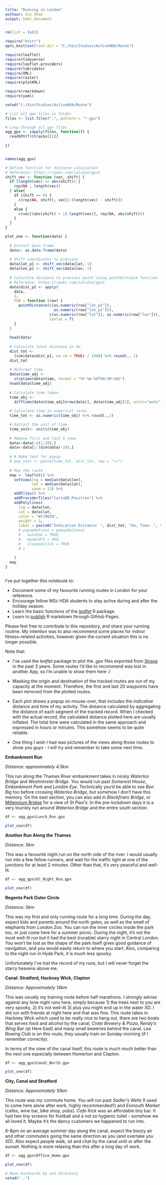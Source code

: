 ```yaml
---
title: "Running in London"
authour: Xin Zhao
output: html_document
---
```


```r

rm(list = ls())

require("knitr")
opts_knit$set(root.dir = "C:/Xin/Studies/ActiveHDA/Route")

require(leaflet)
require(tidyverse)
require(leaflet.providers)
require(lubridate)
require(XML)
require(raster)
require(plotKML)

require(rmarkdown)
require(yaml)

```

```r

setwd("C:/Xin/Studies/ActiveHDA/Route")

# List all gpx files in folder
files <- list.files(".", pattern = "*.gpx")

# Loop through all gpx files
agg_gpx <- sapply(files, function(f) {
  readGPX(f)$tracks[[1]]
  
})


names(agg_gpx)

# Define function for distance calculation
# Reference: https://rpubs.com/ials2un/gpx1
shift_vec <- function (vec, shift) {
  if (length(vec) <= abs(shift)) {
    rep(NA , length(vec))
  } else{
    if (shift >= 0) {
      c(rep(NA, shift), vec[1:(length(vec) - shift)])
    }
    else {
      c(vec[(abs(shift) + 1):length(vec)], rep(NA, abs(shift)))
    }
  }
}

plot_one <- function(data) {
  
  # Extract data frame
  data<- as.data.frame(data)
  
  # Shift coordinates to previous
  data$lat_p1 <- shift_vec(data$lat,-1)
  data$lon_p1 <- shift_vec(data$lon,-1)
  
  # Calculate distance to previous point using pointDistance function
  # Reference: https://rpubs.com/ials2un/gpx1
  data$dist_p1 <- apply(
    data,
    1,
    FUN = function (row) {
      pointDistance(c(as.numeric(row["lat_p1"]),
                      as.numeric(row["lon_p1"])),
                    c(as.numeric(row["lat"]), as.numeric(row["lon"])),
                    lonlat = T)
    }
  )
  
  head(data)
  
  # Calculate total distance in km
  dist_tot <-
    (sum(data$dist_p1, na.rm = TRUE) / 1000) %>% round(., 1)
  dist_tot
  
  # Reformat time
  data$time_adj <-
    strptime(data$time, format = "%Y-%m-%dT%H:%M:%OS")
  head(data$time_adj)
  
  # Calculate time taken
  time_obj <-
    difftime(data$time_adj[nrow(data)], data$time_adj[1], units="auto") 
  
  # Calculate time in numerical terms
  time_tot <- as.numeric(time_obj) %>% round(.,1)

  # Extract the unit of time
  time_unit<- units(time_obj)
  
  # Remove first and last 5 rows
  data<-data[-c(1:20),]
  data<-data[1:(dim(data)-20),]
  
  # # Make text for popup
  # pop_text <- paste(time_tot, dist_tot, sep = "\n")
  
  # Map the route
  map <- leaflet() %>%
    setView(lng = median(data$lon),
            lat = median(data$lat),
            zoom = 13) %>%
    addTiles() %>% 
    addProviderTiles("CartoDB.Positron") %>%
    addPolylines(
      lng = data$lon,
      lat = data$lat,
      color = "#C70039",
      weight = 3,
      label = paste0("Indicative Distance: ", dist_tot, "km, Time: ", time_tot, time_unit)
      # popupOptions = popupOptions(
      #   autoPan = TRUE,
      #   maxWidth = 400,
      #   closeonClick = TRUE
      # )
      
    )
  map
}



```
I've put together this notebook to:

* Document some of my favourite running routes in London for your reference.
* Encourage fellow MSc HDA students to stay active during and after the holiday season.
* Learn the basic functions of the [*leaflet*](https://rstudio.github.io/leaflet/) R package.
* Learn to [publish](https://resources.github.com/whitepapers/github-and-rstudio/) R markdown through GitHub Pages.

Please feel free to contribute to this repository, and share your running routine. My intention was to also recommend some places for indoor fitness-related activities, however given the current situation this is no longer possible. 

Note that:

* I've used the *leaflet* package to plot the *.gpx* files exported from [Strava](https://www.strava.com/) in the past 3 years. Some routes I'd like to recommend was lost in another App, so I'm unable to show them here :/

* Masking the origin and destination of the tracked routes are out of my capacity at the moment. Therefore, the first and last 20 waypoints have been removed from the plotted routes. 

* Each plot shows a popup on mouse-over, that includes the *indicative* distance and time of my activity. The distance calculated by aggregating the distance of each segment of the tracked record. When I checked with the actual record, the calculated distance plotted here are usually inflated. The total time were calculated in the same approach and expressed in hours or minutes. This somehow seems to be quite reliable.

* One thing I wish I had was pictures of the views along those routes to show you guys - I will try and remember to take some next time.

**Embankment Run**

*Distance: approximately 4.5km*

This run along the Thames River embankment takes in nicely *Waterloo Bridge* and *Westminster Bridge*. You would run past *Somerest House*, *Embankment Park* and *London Eye*. Technically you'd be able to see *Ben Big* too before crossing *Waterloo Bridge*, but somehow I don't have this memory. On the east section, you can also add in *Blackfriars Bridge*, or [Millennium Bridge](https://www.google.com/maps/place/Millennium+Bridge/@51.5095291,-0.1007312,17z/data=!3m1!4b1!4m5!3m4!1s0x487604abcc128291:0xbd5ceafc2f514e1c!8m2!3d51.5095291!4d-0.0985425) for a view of *St Paul's*. In the pre-lockdown days it is a very touristy run around *Waterloo Bridge* and the entire south section.
```r

df <- agg_gpx$Lunch_Run.gpx

plot_one(df)

```

**Another Run Along the Thames**

*Distance: 5km*

This was a favourite night run on the north side of the river. I would usually run into a few fellow runners, and wait for the traffic light at one of the junctions for at least 2 minutes. Other than that, it's very peaceful and well-lit.
```r

df <- agg_gpx$EC_Night_Run.gpx

plot_one(df)

```
**Regents Park Outer Circle**

*Distance: 5km*

This was my first and only running route for a long time. During the day, expect kids and parents around the north gates, as well as the smell of elephants from *London Zoo*. You can run the inner circles inside the park too, or just come here for a summer picnic. During the night, it's not the most well-lit run but it had the best (runable) starry night in Central London. You won't be lost as the shape of the park itself gives good guidance of navigation, and you would easily return to where you start. Also, comparing to the night run in Hyde Park, it is much less spooky.

Unfortunately I've lost the record of my runs, but I will never forget the starry heavens above me.


**Canal: Stratford, Hackney Wick, Clapton**

*Distance: Approximately 14km*

This was usually my training route before half marathons. I strongly advise against any lone night runs here, simply because 1) the trees next to you are very spooky, 2) it's not well-lit 3) plus you might end up in the water XD. I did run with friends at night here and that was fine. This route takes in Hackney Wick which used to be really nice to hang out, there are two boats that serves food and alcohol by the canal, *Crate Brewery & Pizza*, *Rendy's Wing Bar* (at Here East) and many small beweries behind the canal. Lea Rowing Club is on this route, they usually train on Sunday morning (if I remember correctly).

In terms of the view of the canal itself, this route is much much better than the next one especially between Homerton and Clapton.


```r
df <- agg_gpx$Canal_North.gpx

plot_one(df)


```

**City, Canal and Stratford**

*Distance: Approximately 10km*

This route was my commute home. You will run past *Sadler's Wells* (I used to come here alone after work, highly recommended!!) and *Exmouth Market* (cafes, wine bar, bike shop, pubs). *Cafe Kick* was an affordable tiny bar. It had two tiny screens for football and a not so hygienic toilet - somehow we all loved it. Maybe it's the dancy customers we happened to run into. 

6-8pm on an average summer day along the canal, expect the boozy air and other commuters going the same direction as you (and overtake you XD). Also expect people walk, sit and chat by the canal until or after the sunset. Nothing is more relaxing than this after a long day of work.


```r

df <- agg_gpx$Office_Home.gpx

plot_one(df)

```

```r

# Move backwards by one directory
setwd("..")

```





